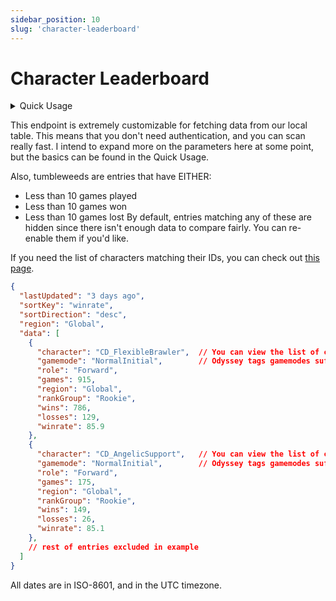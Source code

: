 ```yaml
---
sidebar_position: 10
slug: 'character-leaderboard'
---
```


# Character Leaderboard


<details>
  <summary>Quick Usage</summary>
  
  <Tabs>
    <TabItem value="url" label="URL">
      <pre><code>
      {`GET ${constants.siteUrl}/v2/leaderboard/character`}
      </code></pre>
    </TabItem>

    <TabItem value="params" label="Parameters">
      - `sort`: 'character', 'wins', 'losses', or 'winrate'
        - Which column of data to sort by, defaults to winrate.
      - `direction`: 'asc' or 'desc'
        - Which way to view the currently selected column of data. (sort)
      - `region`: [Region](/docs/clarion-api/internal-types/regions.md)
      - `gamemode`: 'Normal' or 'Ranked'
        - Returns only games played from the specified game mode.
      - `character`: String
        - Returns only characters with the matching [characterId](/docs/FAQ/characterids.md).
      - `role`: 'Forward' or 'Goalie'
        - Returns only characters who've been played in the specified position.
      - `rank`: String or Int32
        - Limits to entries collected from a specific ELO.
      - `tumbleweeds`: Boolean
        - Include entries with less than 10 games, wins, or losses. Defaults to false.
    </TabItem>
  </Tabs>
  
</details>

This endpoint is extremely customizable for fetching data from our local table. This means that you don't need authentication, and you can scan really fast.
I intend to expand more on the parameters here at some point, but the basics can be found in the Quick Usage.

Also, tumbleweeds are entries that have EITHER:
- Less than 10 games played
- Less than 10 games won
- Less than 10 games lost
By default, entries matching any of these are hidden since there isn't enough data to compare fairly. You can re-enable them if you'd like.


If you need the list of characters matching their IDs, you can check out [this page](/docs/FAQ/characterids.md).

```JSON
{
  "lastUpdated": "3 days ago",
  "sortKey": "winrate",
  "sortDirection": "desc",
  "region": "Global",
  "data": [
    {
      "character": "CD_FlexibleBrawler",  // You can view the list of characters above.
      "gamemode": "NormalInitial",        // Odyssey tags gamemodes suffixed with "Initial". Sorry.
      "role": "Forward",
      "games": 915,
      "region": "Global",
      "rankGroup": "Rookie",
      "wins": 786,
      "losses": 129,
      "winrate": 85.9
    },
    {
      "character": "CD_AngelicSupport",   // You can view the list of characters above.
      "gamemode": "NormalInitial",        // Odyssey tags gamemodes suffixed with "Initial". Sorry.
      "role": "Forward",
      "games": 175,
      "region": "Global",
      "rankGroup": "Rookie",
      "wins": 149,
      "losses": 26,
      "winrate": 85.1
    },
    // rest of entries excluded in example
  ]
}
```

All dates are in ISO-8601, and in the UTC timezone.